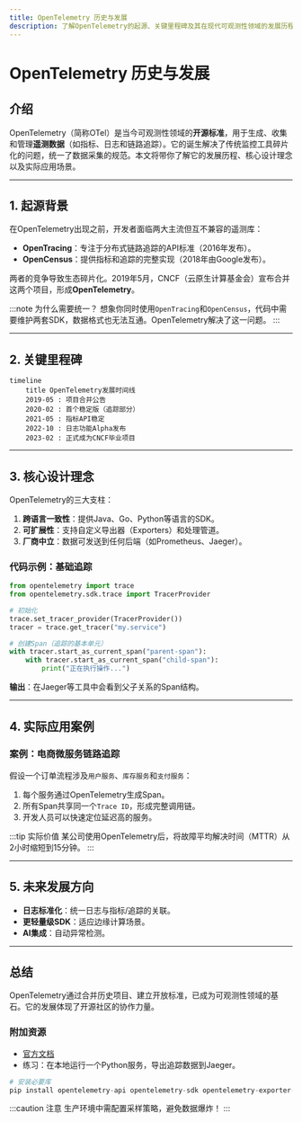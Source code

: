 ```yaml
---
title: OpenTelemetry 历史与发展
description: 了解OpenTelemetry的起源、关键里程碑及其在现代可观测性领域的发展历程。适合初学者的全面指南。
---
```


# OpenTelemetry 历史与发展

## 介绍

OpenTelemetry（简称OTel）是当今可观测性领域的**开源标准**，用于生成、收集和管理**遥测数据**（如指标、日志和链路追踪）。它的诞生解决了传统监控工具碎片化的问题，统一了数据采集的规范。本文将带你了解它的发展历程、核心设计理念以及实际应用场景。

---

## 1. 起源背景

在OpenTelemetry出现之前，开发者面临两大主流但互不兼容的遥测库：
- **OpenTracing**：专注于分布式链路追踪的API标准（2016年发布）。
- **OpenCensus**：提供指标和追踪的完整实现（2018年由Google发布）。

两者的竞争导致生态碎片化。2019年5月，CNCF（云原生计算基金会）宣布合并这两个项目，形成**OpenTelemetry**。

:::note 为什么需要统一？
想象你同时使用`OpenTracing`和`OpenCensus`，代码中需要维护两套SDK，数据格式也无法互通。OpenTelemetry解决了这一问题。
:::

---

## 2. 关键里程碑

```mermaid
timeline
    title OpenTelemetry发展时间线
    2019-05 : 项目合并公告
    2020-02 : 首个稳定版（追踪部分）
    2021-05 : 指标API稳定
    2022-10 : 日志功能Alpha发布
    2023-02 : 正式成为CNCF毕业项目
```

---

## 3. 核心设计理念

OpenTelemetry的三大支柱：
1. **跨语言一致性**：提供Java、Go、Python等语言的SDK。
2. **可扩展性**：支持自定义导出器（Exporters）和处理管道。
3. **厂商中立**：数据可发送到任何后端（如Prometheus、Jaeger）。

### 代码示例：基础追踪
```python
from opentelemetry import trace
from opentelemetry.sdk.trace import TracerProvider

# 初始化
trace.set_tracer_provider(TracerProvider())
tracer = trace.get_tracer("my.service")

# 创建Span（追踪的基本单元）
with tracer.start_as_current_span("parent-span"):
    with tracer.start_as_current_span("child-span"):
        print("正在执行操作...")
```
**输出**：在Jaeger等工具中会看到父子关系的Span结构。

---

## 4. 实际应用案例

### 案例：电商微服务链路追踪
假设一个订单流程涉及`用户服务`、`库存服务`和`支付服务`：
1. 每个服务通过OpenTelemetry生成Span。
2. 所有Span共享同一个`Trace ID`，形成完整调用链。
3. 开发人员可以快速定位延迟高的服务。

:::tip 实际价值
某公司使用OpenTelemetry后，将故障平均解决时间（MTTR）从2小时缩短到15分钟。
:::

---

## 5. 未来发展方向
- **日志标准化**：统一日志与指标/追踪的关联。
- **更轻量级SDK**：适应边缘计算场景。
- **AI集成**：自动异常检测。

---

## 总结

OpenTelemetry通过合并历史项目、建立开放标准，已成为可观测性领域的基石。它的发展体现了开源社区的协作力量。

### 附加资源
- [官方文档](https://opentelemetry.io/docs/)
- 练习：在本地运行一个Python服务，导出追踪数据到Jaeger。
```python
# 安装必要库
pip install opentelemetry-api opentelemetry-sdk opentelemetry-exporter-jaeger
```

:::caution 注意
生产环境中需配置采样策略，避免数据爆炸！
:::